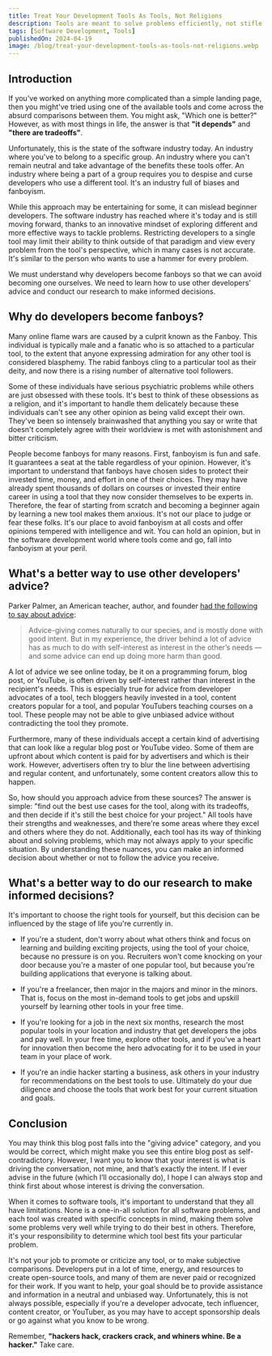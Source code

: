 ```yaml
---
title: Treat Your Development Tools As Tools, Not Religions
description: Tools are meant to solve problems efficiently, not stifle innovation.
tags: [Software Development, Tools]
publishedOn: 2024-04-19
image: /blog/treat-your-development-tools-as-tools-not-religions.webp
---
```


## Introduction

If you've worked on anything more complicated than a simple landing page, then you might've tried using one of the
available tools and come across the absurd comparisons between them. You might ask, "Which one is better?" However, as
with most things in life, the answer is that **"it depends"** and **"there are tradeoffs"**.

Unfortunately, this is the state of the software industry today. An industry where you've to belong to a specific group.
An industry where you can't remain neutral and take advantage of the benefits these tools offer. An industry where being
a part of a group requires you to despise and curse developers who use a different tool. It's an industry full of biases
and fanboyism.

While this approach may be entertaining for some, it can mislead beginner developers. The software industry has reached
where it's today and is still moving forward, thanks to an innovative mindset of exploring different and more effective
ways to tackle problems. Restricting developers to a single tool may limit their ability to think outside of that
paradigm and view every problem from the tool's perspective, which in many cases is not accurate. It's similar to the
person who wants to use a hammer for every problem.

We must understand why developers become fanboys so that we can avoid becoming one ourselves. We need to learn how to
use other developers' advice and conduct our research to make informed decisions.

## Why do developers become fanboys?

Many online flame wars are caused by a culprit known as the Fanboy. This individual is typically male and a fanatic who
is so attached to a particular tool, to the extent that anyone expressing admiration for any other tool is considered
blasphemy. The rabid fanboys cling to a particular tool as their deity, and now there is a rising number of alternative
tool followers.

Some of these individuals have serious psychiatric problems while others are just obsessed with these tools. It's best
to think of these obsessions as a religion, and it's important to handle them delicately because these individuals can't
see any other opinion as being valid except their own. They've been so intensely brainwashed that anything you say or
write that doesn't completely agree with their worldview is met with astonishment and bitter criticism.

People become fanboys for many reasons. First, fanboyism is fun and safe. It guarantees a seat at the table regardless
of your opinion. However, it's important to understand that fanboys have chosen sides to protect their invested time,
money, and effort in one of their choices. They may have already spent thousands of dollars on courses or invested their
entire career in using a tool that they now consider themselves to be experts in. Therefore, the fear of starting from
scratch and becoming a beginner again by learning a new tool makes them anxious. It's not our place to judge or fear
these folks. It's our place to avoid fanboyism at all costs and offer opinions tempered with intelligence and wit. You
can hold an opinion, but in the software development world where tools come and go, fall into fanboyism at your peril.

## What's a better way to use other developers' advice?

Parker Palmer, an American teacher, author, and founder
[had the following to say about advice](https://onbeing.org/blog/the-gift-of-presence-the-perils-of-advice/):

> Advice-giving comes naturally to our species, and is mostly done with good intent. But in my experience, the driver
> behind a lot of advice has as much to do with self-interest as interest in the other’s needs — and some advice can end
> up doing more harm than good.

A lot of advice we see online today, be it on a programming forum, blog post, or YouTube, is often driven by
self-interest rather than interest in the recipient's needs. This is especially true for advice from developer
advocates of a tool, tech bloggers heavily invested in a tool, content creators popular for a tool, and popular
YouTubers teaching courses on a tool. These people may not be able to give unbiased advice without contradicting the
tool they promote.

Furthermore, many of these individuals accept a certain kind of advertising that can look like a regular blog post or
YouTube video. Some of them are upfront about which content is paid for by advertisers and which is their work. However,
advertisers often try to blur the line between advertising and regular content, and unfortunately, some content creators
allow this to happen.

So, how should you approach advice from these sources? The answer is simple: "find out the best use cases for the tool,
along with its tradeoffs, and then decide if it's still the best choice for your project." All tools have their
strengths and weaknesses, and there're some areas where they excel and others where they do not. Additionally, each tool
has its way of thinking about and solving problems, which may not always apply to your specific situation. By
understanding these nuances, you can make an informed decision about whether or not to follow the advice you receive.

## What's a better way to do our research to make informed decisions?

It's important to choose the right tools for yourself, but this decision can be influenced by the stage of life you're
currently in.

- If you're a student, don't worry about what others think and focus on learning and building exciting projects, using
  the tool of your choice, because no pressure is on you. Recruiters won't come knocking on your door because you're a
  master of one popular tool, but because you're building applications that everyone is talking about.

- If you're a freelancer, then major in the majors and minor in the minors. That is, focus on the most in-demand tools
  to get jobs and upskill yourself by learning other tools in your free time.

- If you're looking for a job in the next six months, research the most popular tools in your location and industry that
  get developers the jobs and pay well. In your free time, explore other tools, and if you've a heart for innovation
  then become the hero advocating for it to be used in your team in your place of work.

- If you're an indie hacker starting a business, ask others in your industry for recommendations on the best tools to
  use. Ultimately do your due diligence and choose the tools that work best for your current situation and goals.

## Conclusion

You may think this blog post falls into the "giving advice" category, and you would be correct, which might make you see
this entire blog post as self-contradictory. However, I want you to know that your interest is what is driving the
conversation, not mine, and that’s exactly the intent. If I ever advise in the future (which I’ll occasionally do), I
hope I can always stop and think first about whose interest is driving the conversation.

When it comes to software tools, it's important to understand that they all have limitations. None is a one-in-all
solution for all software problems, and each tool was created with specific concepts in mind, making them solve some
problems very well while trying to do their best in others. Therefore, it's your responsibility to determine which tool
best fits your particular problem.

It's not your job to promote or criticize any tool, or to make subjective comparisons. Developers put in a lot of time,
energy, and resources to create open-source tools, and many of them are never paid or recognized for their work. If you
want to help, your goal should be to provide assistance and information in a neutral and unbiased way. Unfortunately,
this is not always possible, especially if you're a developer advocate, tech influencer, content creator, or YouTuber,
as you may have to accept sponsorship deals or go against what you know to be wrong.

Remember, **"hackers hack, crackers crack, and whiners whine. Be a hacker."** Take care.
